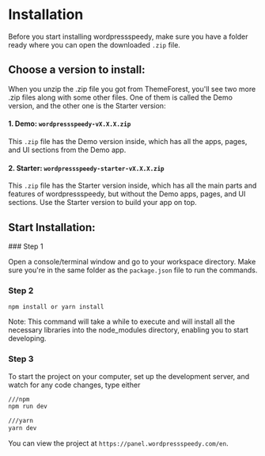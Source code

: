 
# Installation

Before you start installing wordpressspeedy, make sure you have a folder ready where you can open the downloaded `.zip` file.

## Choose a version to install:

When you unzip the .zip file you got from ThemeForest, you'll see two more .zip files along with some other files. One of them is called the Demo version, and the other one is the Starter version:

#### 1. Demo: `wordpressspeedy-vX.X.X.zip`

This `.zip` file has the Demo version inside, which has all the apps, pages, and UI sections from the Demo app.

#### 2. Starter: `wordpressspeedy-starter-vX.X.X.zip`

This `.zip` file has the Starter version inside, which has all the main parts and features of wordpressspeedy, but without the Demo apps, pages, and UI sections. Use the Starter version to build your app on top.

## Start Installation:

<Steps>
### Step 1
 
Open a console/terminal window and go to your workspace directory. Make sure you're in the same folder as the `package.json` file to run the commands.
 
### Step 2
 
`npm install or yarn install `

<Callout type="info">
  Note: This command will take a while to execute and will install all the
  necessary libraries into the node_modules directory, enabling you to start
  developing.
</Callout>

### Step 3

To start the project on your computer, set up the development server, and watch for any code changes, type either

```bash
///npm
npm run dev

///yarn
yarn dev
```

You can view the project at `https://panel.wordpressspeedy.com/en`.

</Steps>
